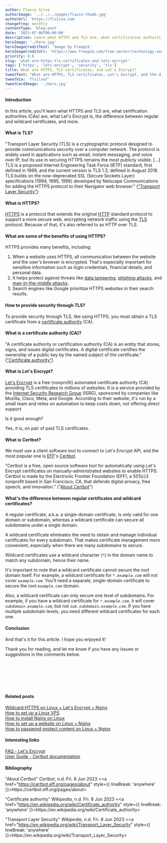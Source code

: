 ```yaml
---
author: Flavio Silva
authorImage: '../../../pages/flavio-thumb.jpg'
authorUrl: 'https://flsilva.com'
changefreq: monthly
contentType: 'blog-post'
date: '2023-07-06T00:00:00'
description: Learn what HTTPS and TLS are, what certification authorities (CAs) are, what Let's Encrypt is, and the difference between regular and wildcard certificates.
heroImage: './hero.jpg'
heroImageCreditText: 'Image by Freepik'
heroImageCreditUrl: 'https://www.freepik.com/free-vector/technology-secure-abstract-background_6071869.htm'
priority: 0.6
slug: 'what-are-https-tls-certificates-and-lets-encrypt'
tags: ['https', 'lets-encrypt', 'security', 'tls']
title: What are HTTPS, TLS certificates, and Let's Encrypt?
tweetText: "What are HTTPS, TLS certificates, Let's Encrypt, and the difference between regular and wildcard certificates?"
tweetVia: 'flsilva7'
tweetCardImage: './hero.jpg'
---
```



#### Introduction

In this article, you'll learn what HTTPS and TLS are, what certification authorities (CAs) are, what Let's Encrypt is, the difference between regular and wildcard certificates, and more.

#### What is TLS?

"Transport Layer Security (TLS) is a cryptographic protocol designed to provide communications security over a computer network. The protocol is widely used in applications such as email, instant messaging, and voice over IP, but its use in securing HTTPS remains the most publicly visible. [...] TLS is a proposed Internet Engineering Task Force (IETF) standard, first defined in 1999, and the current version is TLS 1.3, defined in August 2018. TLS builds on the now-deprecated SSL (Secure Sockets Layer) specifications (1994, 1995, 1996) developed by Netscape Communications for adding the HTTPS protocol to their Navigator web browser." (["Transport Layer Security"](https://en.wikipedia.org/wiki/Transport_Layer_Security))

#### What is HTTPS?

[HTTPS](https://en.wikipedia.org/wiki/HTTPS) is a protocol that extends the original [HTTP](https://pt.wikipedia.org/wiki/Hypertext_Transfer_Protocol) standard protocol to support a more secure web, encrypting network traffic using the [TLS](https://en.wikipedia.org/wiki/Transport_Layer_Security) protocol. Because of that, it's also referred to as HTTP over TLS.

#### What are some of the benefits of using HTTPS?

HTTPS provides many benefits, including:

1. When a website uses HTTPS, all communication between the website and the user's browser is encrypted. That's especially important for sensitive information such as login credentials, financial details, and personal data.
2. It helps protect against threats like [data tampering](https://en.wikipedia.org/wiki/Computer_security#Tampering), [phishing attacks](https://en.wikipedia.org/wiki/Phishing), and [man-in-the-middle attacks](https://en.wikipedia.org/wiki/Man-in-the-middle_attack).
3. Search engines like Google prioritize HTTPS websites in their search results.

#### How to provide security through TLS?

To provide security through TLS, like using HTTPS, you must obtain a TLS certificate from a [certificate authority](https://en.wikipedia.org/wiki/Certificate_authority) (CA).

#### What is a certificate authority (CA)?

"A certificate authority or certification authority (CA) is an entity that stores, signs, and issues digital certificates. A digital certificate certifies the ownership of a public key by the named subject of the certificate." (["Certificate authority"](https://en.wikipedia.org/wiki/Certificate_authority))

#### What is Let's Encrypt?

[Let's Encrypt](https://letsencrypt.org/) is a free (nonprofit) automated certificate authority (CA) providing TLS certificates to millions of websites. It is a service provided by the [Internet Security Research Group](https://www.abetterinternet.org/) (ISRG), sponsored by companies like Mozilla, Cisco, Meta, and Google. According to their website, it's run by a small team and relies on automation to keep costs down, not offering direct support.

Is it good enough?

Yes, it is, on pair of paid TLS certificates.

#### What is Certbot?

We must use a client software tool to connect to Let's Encrypt API, and the most popular one is [EFF](https://www.eff.org/)'s [Certbot](https://certbot.eff.org/).

"Certbot is a free, open source software tool for automatically using Let's Encrypt certificates on manually-administrated websites to enable HTTPS. Certbot is made by the Electronic Frontier Foundation (EFF), a 501(c)3 nonprofit based in San Francisco, CA, that defends digital privacy, free speech, and innovation." ("[About Certbot](https://certbot.eff.org/pages/about)")

#### What's the difference between regular certificates and wildcard certificates?

A regular certificate, a.k.a. a single-domain certificate, is only valid for one domain or subdomain, whereas a wildcard certificate can secure all subdomains under a single domain.

A wildcard certificate eliminates the need to obtain and manage individual certificates for every subdomain. That makes certificate management more convenient, especially when there are many subdomains to secure.

Wildcard certificates use a wildcard character (_`*`_) in the domain name to match any subdomain, hence their name.

It's important to note that a wildcard certificate cannot secure the root domain itself. For example, a wildcard certificate for _`*.example.com`_ will not cover _`example.com`_. You'll need a separate, single-domain certificate to secure the root _`example.com`_ domain.

Also, a wildcard certificate can only secure one level of subdomains. For example, if you have a wildcard certificate for _`*.example.com`_, it will cover _`subdomain.example.com`_, but not _`sub.subdomain.example.com`_. If you have multiple subdomain levels, you need different wildcard certificates for each one.

#### Conclusion

And that's it for this article. I hope you enjoyed it!

Thank you for reading, and let me know if you have any issues or suggestions in the comments below.

<br />
<br />
<br />

<AITools />

<br />
<br />

#### Related posts

[Wildcard HTTPS on Linux + Let's Encrypt + Nginx](/blog/how-to-wildcard-https-tls-linux-lets-encrypt-nginx/)<br />
[How to set up a Linux VPS](/blog/how-to-securely-set-up-vps-server-tutorial-ubuntu-and-debian/)<br />
[How to install Nginx on Linux](/blog/how-to-install-nginx-tutorial-ubuntu-and-debian/)<br />
[How to set up a website on Linux + Nginx](/blog/how-to-configure-a-website-on-nginx-and-linux-tutorial/)<br />
[How to password-protect content on Linux + Nginx](/blog/how-to-password-protect-file-directory-nginx/)

#### Interesting links

[FAQ - Let's Encrypt](https://letsencrypt.org/docs/faq/)<br />
[User Guide - Certbot documentation](https://eff-certbot.readthedocs.io/en/stable/using.html)

#### Bibliography

"About Certbot" _Certbot_, n.d. Fri. 8 Jun 2023 &#60;<a href="https://certbot.eff.org/pages/about" style={{ lineBreak: 'anywhere' }}>ht<span />tps://certbot.eff.org/pages/about</a>&#62;

"Certificate authority" _Wikipedia_, n.d. Fri. 8 Jun 2023 &#60;<a href="https://en.wikipedia.org/wiki/Certificate_authority" style={{ lineBreak: 'anywhere' }}>ht<span />tps://en.wikipedia.org/wiki/Certificate_authority</a>&#62;

"Transport Layer Security" _Wikipedia_, n.d. Fri. 8 Jun 2023 &#60;<a href="https://en.wikipedia.org/wiki/Transport_Layer_Security" style={{ lineBreak: 'anywhere' }}>ht<span />tps://en.wikipedia.org/wiki/Transport_Layer_Security</a>&#62;
